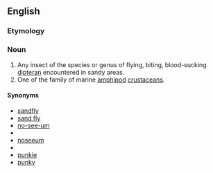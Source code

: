 ==English==
{{rfimage}}
{{wikipedia|Sandfly}}
{{wikispecies|Diptera}}
{{wikispecies|Talitridae}}

===Etymology===
{{compound|sand|flea|lang=en}}
===Noun===
{{en-noun}}

# Any insect of the species or genus of flying, biting, blood-sucking [[dipteran]] encountered in sandy areas.
# One of the ''{{taxlink|Talitridae|family|noshow=1}}'' family of marine [[amphipod]] [[crustacean]]s.

====Synonyms====
* [[sandfly]]
* [[sand fly]]
* [[no-see-um]]
* {{vern|no-see-em}}
* [[noseeum]]
* {{vern|sand gnat}}
* [[punkie]]
* [[punky]]